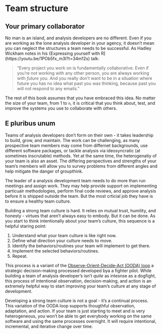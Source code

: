 # Team structure

## Your primary collaborator

No man is an island, and analysis developers are no different. 
Even if you are working as the lone analysis developer in your agency, it doesn't mean you can neglect the structures a team needs to be successful. As Hadley Wickham notes in his {Expressing yourself with R](https://youtu.be/1POb5fx_m3I?t=34m12s) talk:

>"Every project you work on is fundamentally collaborative. Even if you're not working with any other person, you are always working with *future you*. And you really don't want to be in a situation where future you has no idea what past you was thinking, because past you will not respond to any emails."

The rest of this book assumes that you have embraced this idea. No matter the size of your team, from 1 to `n`, it is critical that you think about, test, and improve the systems you use to collaborate with others.

## E pluribus unum

Teams of analysis developers don't form on their own - it takes leadership to build, grow, and maintain. The work can be challenging, as many prospective team members may come from differnet backgrounds, use different software packages, or tackle analysis via ideosyncratic (at sometimes inscrutable) methods. Yet at the same time, the heterogenatiy of your team is also an asset. The differing perspectives and strengths of your team's members will allow you to survey problems from different angles and help mitigate the danger of groupthink.

The leader of a analysis development team needs to do more than run meetings and assign work. They may help provide support on implementing particualr methodologies, perform final code reviews, and approve analysis before it is shipped outside the team. But the most crticial job they have is to ensure a healthy team culture.

Building a strong team culture is hard. It relies on mutual trust, humility, and honesty - virtues that aren't always easy to embody. But it can be done. As you start to think intentionally about your team's culture, this sequence is a helpful staring point:

1. Understand what your team culture is like right now.
2. Define what direction your culture needs to move.
3. Identify the behaviors/routines your team will implement to get there.
4. Implement the selected behaviors/routines.
5. Repeat.

This process is a variant of the [Observe-Orient-Decide-Act (OODA) loop](https://en.wikipedia.org/wiki/OODA_loop) a strategic decision-making processed developed bya a fighter pilot. While building a team of analysis developer's isn't *quite* as intesnse as a dogfight, this process of intentional observation, decision-making, and action is an extremely helpful way to start improving your team's culture at any stage of development.

Developing a strong team culture is not a goal - it's a continual process. This variation of the OODA loop supports thougthful observation, adaptation, and action. If your team is just starting to meet and is very heterogeneous, you won't be able to get everybody working on the same software and using the same processes overnight. It will require intentional, incremental, and iterative change over time. 

